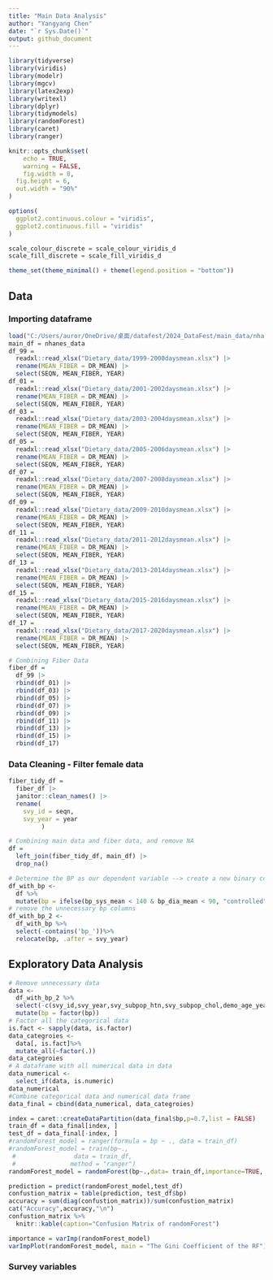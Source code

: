---
title: "Main Data Analysis"
author: "Yangyang Chen"
date: "`r Sys.Date()`"
output: github_document
---

```{r, include = FALSE, message = FALSE, warning = FALSE}
library(tidyverse)
library(viridis)
library(modelr)
library(mgcv)
library(latex2exp)
library(writexl)
library(dplyr)
library(tidymodels)
library(randomForest)
library(caret)
library(ranger)

knitr::opts_chunk$set(
	echo = TRUE,
	warning = FALSE,
	fig.width = 8, 
  fig.height = 6,
  out.width = "90%"
)

options(
  ggplot2.continuous.colour = "viridis",
  ggplot2.continuous.fill = "viridis"
)

scale_colour_discrete = scale_colour_viridis_d
scale_fill_discrete = scale_fill_viridis_d

theme_set(theme_minimal() + theme(legend.position = "bottom"))
```
## Data

### Importing dataframe

```{r}
load("C:/Users/auror/OneDrive/桌面/datafest/2024_DataFest/main_data/nhanes_data.rda")
main_df = nhanes_data
df_99 = 
  readxl::read_xlsx("Dietary_data/1999-2000daysmean.xlsx") |> 
  rename(MEAN_FIBER = DR_MEAN) |> 
  select(SEQN, MEAN_FIBER, YEAR)
df_01 = 
  readxl::read_xlsx("Dietary_data/2001-2002daysmean.xlsx") |> 
  rename(MEAN_FIBER = DR_MEAN) |> 
  select(SEQN, MEAN_FIBER, YEAR)
df_03 = 
  readxl::read_xlsx("Dietary_data/2003-2004daysmean.xlsx") |> 
  rename(MEAN_FIBER = DR_MEAN) |> 
  select(SEQN, MEAN_FIBER, YEAR)
df_05 = 
  readxl::read_xlsx("Dietary_data/2005-2006daysmean.xlsx") |> 
  rename(MEAN_FIBER = DR_MEAN) |> 
  select(SEQN, MEAN_FIBER, YEAR)
df_07 = 
  readxl::read_xlsx("Dietary_data/2007-2008daysmean.xlsx") |> 
  rename(MEAN_FIBER = DR_MEAN) |> 
  select(SEQN, MEAN_FIBER, YEAR)
df_09 = 
  readxl::read_xlsx("Dietary_data/2009-2010daysmean.xlsx") |> 
  rename(MEAN_FIBER = DR_MEAN) |> 
  select(SEQN, MEAN_FIBER, YEAR)
df_11 = 
  readxl::read_xlsx("Dietary_data/2011-2012daysmean.xlsx") |> 
  rename(MEAN_FIBER = DR_MEAN) |> 
  select(SEQN, MEAN_FIBER, YEAR)
df_13 = 
  readxl::read_xlsx("Dietary_data/2013-2014daysmean.xlsx") |> 
  rename(MEAN_FIBER = DR_MEAN) |> 
  select(SEQN, MEAN_FIBER, YEAR)
df_15 = 
  readxl::read_xlsx("Dietary_data/2015-2016daysmean.xlsx") |> 
  rename(MEAN_FIBER = DR_MEAN) |> 
  select(SEQN, MEAN_FIBER, YEAR)
df_17 = 
  readxl::read_xlsx("Dietary_data/2017-2020daysmean.xlsx") |> 
  rename(MEAN_FIBER = DR_MEAN) |> 
  select(SEQN, MEAN_FIBER, YEAR)

# Combining Fiber Data
fiber_df =   
  df_99 |> 
  rbind(df_01) |> 
  rbind(df_03) |> 
  rbind(df_05) |> 
  rbind(df_07) |> 
  rbind(df_09) |> 
  rbind(df_11) |> 
  rbind(df_13) |> 
  rbind(df_15) |> 
  rbind(df_17)
```
### Data Cleaning - Filter female data

```{r}
fiber_tidy_df = 
  fiber_df |> 
  janitor::clean_names() |> 
  rename(
    svy_id = seqn,
    svy_year = year
         ) 

# Combining main data and fiber data, and remove NA
df = 
  left_join(fiber_tidy_df, main_df) |> 
  drop_na()
```
```{r}
# Determine the BP as our dependent variable --> create a new binary column called bp: uncontrolled(0): SBP > 140 or DBP > 90 and controlled(1): SBP < 140 and DBP < 90. 
df_with_bp <-
  df %>%
  mutate(bp = ifelse(bp_sys_mean < 140 & bp_dia_mean < 90, "controlled", "uncontrolled"))
# remove the unnecessary bp columns
df_with_bp_2 <-
  df_with_bp %>% 
  select(-contains('bp_'))%>%
  relocate(bp, .after = svy_year)
```
## Exploratory Data Analysis
```{r}
# Remove unnecessary data
data <- 
  df_with_bp_2 %>%
  select(-c(svy_id,svy_year,svy_subpop_htn,svy_subpop_chol,demo_age_years))%>%
  mutate(bp = factor(bp))
# Factor all the categorical data
is.fact <- sapply(data, is.factor)
data_categroies <- 
  data[, is.fact]%>%
  mutate_all(~factor(.))
data_categroies
# A dataframe with all numerical data in data
data_numerical <- 
  select_if(data, is.numeric)
data_numerical
#Combine categorical data and numerical data frame
data_final = cbind(data_numerical, data_categroies)
```


```{r}
index = caret::createDataPartition(data_final$bp,p=0.7,list = FALSE)
train_df = data_final[index, ]
test_df = data_final[-index, ]
#randomForest_model = ranger(formula = bp ~ ., data = train_df)
#randomForest_model = train(bp~., 
 #                data = train_df, 
 #               method = "ranger")
randomForest_model = randomForest(bp~.,data= train_df,importance=TRUE, ntree=300)
```
```{r}
prediction = predict(randomForest_model,test_df)
confustion_matrix = table(prediction, test_df$bp)
accuracy = sum(diag(confustion_matrix))/sum(confustion_matrix)
cat("Accuracy",accuracy,"\n")
confustion_matrix %>%
  knitr::kable(caption="Confusion Matrix of randomForest")
```

```{r}
importance = varImp(randomForest_model)
varImpPlot(randomForest_model, main = "The Gini Coefficient of the RF")
```


### Survey variables
```{r}

```

